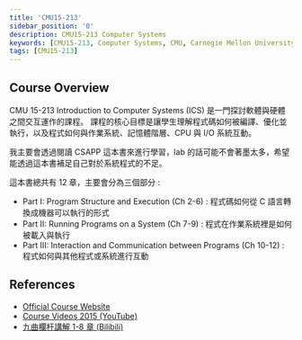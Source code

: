 ```yaml
---
title: 'CMU15-213'
sidebar_position: '0'
description: CMU15-213 Computer Systems
keywords: [CMU15-213, Computer Systems, CMU, Carnegie Mellon University]
tags: [CMU15-213]
---
```


<head>
  <title>CMU 15-213 Course Introduction</title>
</head>

## Course Overview

CMU 15-213 Introduction to Computer Systems (ICS) 是一門探討軟體與硬體之間交互運作的課程。
課程的核心目標是讓學生理解程式碼如何被編譯、優化並執行，以及程式如何與作業系統、記憶體階層、CPU 與 I/O 系統互動。

我主要會透過閱讀 CSAPP 這本書來進行學習，lab 的話可能不會著墨太多，希望能透過這本書補足自己對於系統程式的不足。

這本書總共有 12 章，主要會分為三個部分 :

- Part I: Program Structure and Execution (Ch 2-6) : 程式碼如何從 C 語言轉換成機器可以執行的形式
- Part II: Running Programs on a System (Ch 7-9) : 程式在作業系統裡是如何被載入與執行
- Part III: Interaction and Communication between Programs (Ch 10-12) : 程式如何與其他程式或系統進行互動

## References

- [Official Course Website](https://www.cs.cmu.edu/~213/)
- [Course Videos 2015 (YouTube)](https://www.youtube.com/watch?v=ScMxnXq6fbI&list=PLcQU3vbfgCc9sVAiHf5761UUApjZ3ZD3x)
- [九曲欄杆講解 1-8 章 (Bilibili)](https://www.bilibili.com/video/BV1cD4y1D7uR)